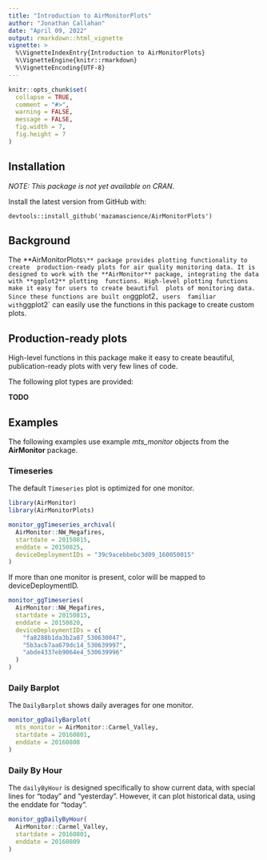 ```yaml
---
title: "Introduction to AirMonitorPlots"
author: "Jonathan Callahan"
date: "April 09, 2022"
output: rmarkdown::html_vignette
vignette: >
  %\VignetteIndexEntry{Introduction to AirMonitorPlots}
  %\VignetteEngine{knitr::rmarkdown}
  %\VignetteEncoding{UTF-8}
---
```


```r
knitr::opts_chunk$set(
  collapse = TRUE,
  comment = "#>",
  warning = FALSE,
  message = FALSE,
  fig.width = 7,
  fig.height = 7
)
```

## Installation

_NOTE: This package is not yet available on CRAN._

Install the latest version from GitHub with:

`devtools::install_github('mazamascience/AirMonitorPlots')`

## Background

The **AirMonitorPlots`\** package provides plotting functionality to create 
production-ready plots for air quality monitoring data. It is designed to work
with the **AirMonitor** package, integrating the data with **ggplot2** plotting 
functions. High-level plotting functions make it easy for users to create beautiful 
plots of monitoring data. Since these functions are built on `ggplot2`, users 
familiar with `ggplot2` can easily  use the functions in this package to create 
custom plots. 

## Production-ready plots

High-level functions in this package make it easy to create beautiful,
publication-ready plots with very few lines of code.

The following plot types are provided:

**TODO**


## Examples

The following examples use example _mts_monitor_ objects from the **AirMonitor** 
package.

### Timeseries

The default `Timeseries` plot is optimized for one monitor. 

```r
library(AirMonitor)
library(AirMonitorPlots)

monitor_ggTimeseries_archival(
  AirMonitor::NW_Megafires, 
  startdate = 20150815,
  enddate = 20150825,
  deviceDeploymentIDs = "39c9acebbebc3d09_160050015"
)
```

If more than one monitor is present, color will be mapped to deviceDeploymentID. 

```r
monitor_ggTimeseries(
  AirMonitor::NW_Megafires,
  startdate = 20150815,
  enddate = 20150820,
  deviceDeploymentIDs = c(
    "fa8288b1da3b2a87_530630047", 
    "5b3acb7aa679dc14_530639997", 
    "abde4337eb9064e4_530639996"
  )
)
```

### Daily Barplot

The `DailyBarplot` shows daily averages for one monitor. 

```r
monitor_ggDailyBarplot(
  mts_monitor = AirMonitor::Carmel_Valley,
  startdate = 20160801,
  enddate = 20160808
)
```

### Daily By Hour

The `dailyByHour` is designed specifically to show current data, with special 
lines for "today" and "yesterday". However, it can plot historical data, using 
the enddate for "today". 

```r
monitor_ggDailyByHour(
  AirMonitor::Carmel_Valley,
  startdate = 20160801, 
  enddate = 20160809
)
```


